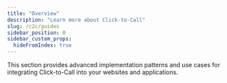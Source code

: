```yaml
---
title: "Overview"
description: "Learn more about Click-to-Call"
slug: /c2c/guides
sidebar_position: 0
sidebar_custom_props:
  hideFromIndex: true
---
```


This section provides advanced implementation patterns and use cases for integrating Click-to-Call into your websites and applications.


<GuidesList />
